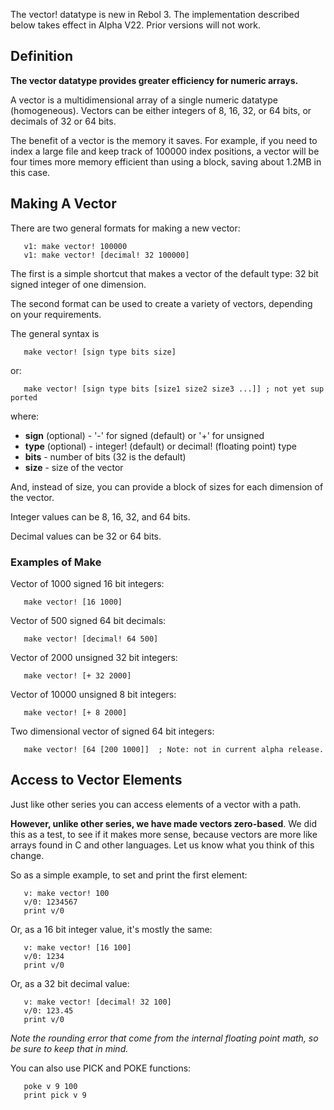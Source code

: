 {{underconstruction}}
The vector! datatype is new in Rebol 3. The implementation described below takes effect in Alpha V22. Prior versions will not work.

==Definition==

<b>The vector datatype provides greater efficiency for numeric arrays.</b>

A vector is a multidimensional array of a single numeric datatype (homogeneous). Vectors can be either integers of 8, 16, 32, or 64 bits, or decimals of 32 or 64 bits.

The benefit of a vector is the memory it saves. For example, if you need to index a large file and keep track of 100000 index positions, a vector will be four times more memory efficient than using a block, saving about 1.2MB in this case.

==Making A Vector==

There are two general formats for making a new vector:

    v1: make vector! 100000
    v1: make vector! [decimal! 32 100000]

The first is a simple shortcut that makes a vector of the default type: 32 bit signed integer of one dimension.

The second format can be used to create a variety of vectors, depending on your requirements.

The general syntax is

    make vector! [sign type bits size]

or:

    make vector! [sign type bits [size1 size2 size3 ...]] ; not yet supported

where:

*'''sign''' (optional) - '-' for signed (default) or '+' for unsigned
*'''type''' (optional) - integer! (default) or decimal! (floating point) type
*'''bits''' - number of bits (32 is the default)
*'''size''' - size of the vector

And, instead of size, you can provide a block of sizes for each dimension of the vector.

Integer values can be 8, 16, 32, and 64 bits.

Decimal values can be 32 or 64 bits.

===Examples of Make ===

Vector of 1000 signed 16 bit integers:

    make vector! [16 1000]

Vector of 500 signed 64 bit decimals:

    make vector! [decimal! 64 500]

Vector of 2000 unsigned 32 bit integers:

    make vector! [+ 32 2000]

Vector of 10000 unsigned 8 bit integers:

    make vector! [+ 8 2000]

Two dimensional vector of signed 64 bit integers:

    make vector! [64 [200 1000]]  ; Note: not in current alpha release.

==Access to Vector Elements==

Just like other series you can access elements of a vector with a path.

'''However, unlike other series, we have made vectors zero-based'''. We did this as a test, to see if it makes more sense, because vectors are more like arrays found in C and other languages. Let us know what you think of this change.

So as a simple example, to set and print the first element:

    v: make vector! 100
    v/0: 1234567
    print v/0

Or, as a 16 bit integer value, it's mostly the same:

    v: make vector! [16 100]
    v/0: 1234
    print v/0

Or, as a 32 bit decimal value:

    v: make vector! [decimal! 32 100]
    v/0: 123.45
    print v/0

''Note the rounding error that come from the internal floating point math, so be sure to keep that in mind.''

You can also use PICK and POKE functions:

    poke v 9 100
    print pick v 9